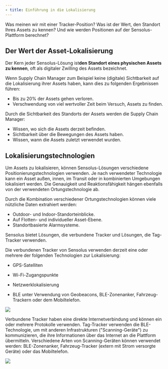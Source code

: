 ```yaml
---
- title: Einführung in die Lokalisierung
---
```


Was meinen wir mit einer Tracker-Position? Was ist der Wert, den Standort Ihres Assets zu kennen? Und wie werden Positionen auf der Sensolus-Plattform berechnet?

## Der Wert der Asset-Lokalisierung

Der Kern jeder Sensolus-Lösung ist**den Standort eines physischen Assets zu kennen**, oft als digitaler Zwilling des Assets bezeichnet.

Wenn Supply Chain Manager zum Beispiel keine (digitale) Sichtbarkeit auf die Lokalisierung ihrer Assets haben, kann dies zu folgenden Ergebnissen führen:

* Bis zu 20% der Assets gehen verloren.
* Verschwendung von viel wertvoller Zeit beim Versuch, Assets zu finden.

Durch die Sichtbarkeit des Standorts der Assets werden die Supply Chain Manager:

* Wissen, wo sich die Assets derzeit befinden.
* Sichtbarkeit über die Bewegungen des Assets haben.
* Wissen, wann die Assets zuletzt verwendet wurden.

## Lokalisierungstechnologien

Um Assets zu lokalisieren, können Sensolus-Lösungen verschiedene Positionierungstechnologien verwenden. Je nach verwendeter Technologie kann ein Asset außen, innen, im Transit oder in kombinierten Umgebungen lokalisiert werden. Die Genauigkeit und Reaktionsfähigkeit hängen ebenfalls von der verwendeten Ortungstechnologie ab.

Durch die Kombination verschiedener Ortungstechnologien können viele nützliche Daten extrahiert werden:

* Outdoor- und Indoor-Standorteinblicke.
* Auf Flotten- und individueller Asset-Ebene.
* Standortbasierte Alarmsysteme.

Sensolus bietet Lösungen, die verbundene Tracker und Lösungen, die Tag-Tracker verwenden.

Die verbundenen Tracker von Sensolus verwenden derzeit eine oder mehrere der folgenden Technologien zur Lokalisierung:

* GPS-Satelliten

* Wi-Fi-Zugangspunkte

* Netzwerklokalisierung

* BLE unter Verwendung von Geobeacons, BLE-Zonenanker, Fahrzeug-Trackern oder dem Mobiltelefon.

<Frame caption="Abbildung 1. Kombination verschiedener Lokalisierungstechniken für verbundene Tracker">
  <img src="https://cloud.sensolus.com/documentation/images/illustrations/localization/combination_of_localization_techniques.png" />
</Frame>

Verbundene Tracker haben eine direkte Internetverbindung und können ein oder mehrere Protokolle verwenden. Tag-Tracker verwenden die BLE-Technologie, um mit anderen Infrastrukturen ("Scanning-Geräte") zu kommunizieren, die ihre Informationen über das Internet an die Plattform übermitteln. Verschiedene Arten von Scanning-Geräten können verwendet werden: BLE-Zonenanker, Fahrzeug-Tracker (extern mit Strom versorgte Geräte) oder das Mobiltelefon.

<Frame caption="Abbildung 2. Lokalisierung mit Tag-Trackern">
  <img src="https://cloud.sensolus.com/documentation/images/illustrations/localization/localization_tag_tracking.png" />
</Frame>
